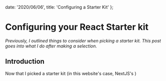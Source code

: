   date: '2020/06/06',
  title: 'Configuring a Starter Kit'
};

# Configuring your React Starter kit

_Previously, I outlined things to consider when picking a starter kit. This post goes into what I do after making
a selection._

## Introduction

Now that I picked a starter kit (in this website's case, NextJS's )
